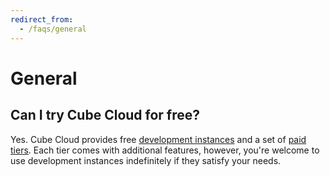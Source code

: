 ```yaml
---
redirect_from:
  - /faqs/general
---
```


# General

## Can I try Cube Cloud for free?

Yes. Cube Cloud provides free
[development instances](/product/deployment/cloud/deployment-types#development-instance)
and a set of [paid tiers](https://cube.dev/pricing). Each tier comes with
additional features, however, you're welcome to use development instances
indefinitely if they satisfy your needs.
